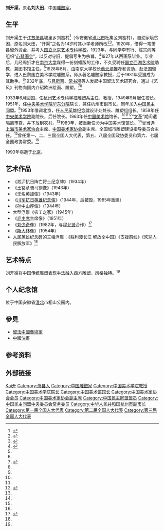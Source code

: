 '''刘开渠'''{{BD|1904年|10月1日|1993年|6月25日|catIdx=L刘}}，原名'''刘大田'''，中国[[雕塑家|雕塑家]]。

== 生平 ==
刘开渠生于[[江苏|江苏]][[萧县|萧县]]坡里乡刘窑村<ref>{{Cite book|title=安徽省志 66 人物志|last=安徽省地方志编纂委员会编|publisher=方志出版社|year=1999|isbn=7-80122-381-0|location=北京|pages=790-791}}</ref>（今安徽省[[淮北市|淮北市]]杜集区刘窑村），自幼家境贫困，原名刘大田，“开渠”之名为14岁时其小学老师所改<ref>{{Cite book|title=美名 现代名人名字趣谈 下|last=魏嘉瓒, 张菊华著|publisher=文汇出版社|year=2016|isbn=978-7-5496-1897-2|location=上海|pages=472}}</ref><ref name=":0">{{Cite book|title=中国近代留法学者传|last=吕章申主编|publisher=紫禁城出版社|year=2008|isbn=978-7-80047-780-5|location=北京|pages=115}}</ref>。1920年，借得一笔萧县留外资金，并考入[[国立北平艺术专科学校|国立北京艺术专科学校]]。1923年，与同学李有行、陈宗向等组织“[[心琴画会|心琴画会]]”，以反对守旧、提倡写生为宗旨。<ref name=":1">{{Cite book|title=中国近现代高等教育人物辞典|last=周川主编|publisher=福建教育出版社|year=2018|isbn=978-7-5334-8156-8|location=福州|pages=146}}</ref>1927年从西画系毕业。毕业后，几经周折才在[[南京大学|南京大学]]谋得一份刻蜡版的工作，不久受聘任[[国立西湖艺术院|国立西湖艺术院]]助教，兼图书馆主任。<ref name=":1" />1928年8月，由南京大学校长[[蔡元培|蔡元培]]推荐和资助，赴法国留学，进入巴黎国立美术学院雕塑系，师从著名雕塑家{{Le|让·朴舍|Jean Boucher (artist)}}教授，后于1931年受邀成为其助手。<ref name=":0" />1932年底，与[[吕斯百|吕斯百]]、[[常书鸿|常书鸿]]等人发起中国留法艺术研究会，通过《艺风》刊物向国内介绍欧洲绘画、雕塑。<ref>{{Cite book|title=中国大百科全书 美术卷|last=中国大百科全书出版社编辑部|publisher=中国大百科全书出版社|year=1991|isbn=7-5000-6826-3|location=北京|pages=462}}</ref><ref name=":0" />

1933年6月回国，任[[杭州艺术专科学校|杭州艺术专科学校]]雕塑系主任、教授，1949年9月起任校长。1951年，任[[中央美术学院华东分院|中央美术学院华东分院]]院长，兼任杭州市副市长。同年加入[[中国民主同盟|中国民主同盟]]。<ref name=":0" />1953年借调北京，任[[人民英雄纪念碑|人民英雄纪念碑]]设计处处长、雕塑组组长。1959年任[[中央美术学院|中央美术学院]]副院长，后任院长。1963年任[[中国美术馆|中国美术馆]]馆长。<ref name=":0" /><ref name=":1" /><ref name=":2">{{Cite book|title=大辞海 美术卷|last=夏征农, 陈至立主编|publisher=上海辞书出版社|year=2012|isbn=978-7-5326-3788-1|location=上海|pages=243}}</ref>“[[文革|文革]]”期间遭隔离审查，并下放到农村。<ref name=":0" />1980年，被重新任命为中国美术馆馆长。<ref name=":0" />曾当选[[上海市美术家协会|上海市美术家协会]]主席、[[中国美术家协会|中国美术家协会]]副主席、全国城市雕塑建设指导委员会主任。<ref name=":1" />曾任第一、二、三届全国人大代表，第五、八届全国政协委员和第六、七届全国政协常委。<ref name=":0" />

1993年病逝于[[北京|北京]]。 

== 艺术作品 ==
*《淞沪抗日阵亡将士纪念碑》（1934年）
*《王铭章骑马铜像》（1943年）
*《无名英雄像》（1943年）
*《[[川军抗日阵亡将士纪念碑|川军抗日英雄纪念像]]》（1944年，后被毁，1985年重建）
*《[[孙中山|孙中山]]座像》（1944年）
* 大型浮雕《农工之家》（1945年）
*《[[毛主席|毛主席]]主席像》（1951年）
*《[[刘少奇|刘少奇]]像》（1982年，与[[程允贤|程允贤]]合作）<ref name=":3">{{Cite book|title=刘少奇大辞典|last=申志诚, 黄峥, 王双梅主编|publisher=中央文献出版社|year=2009|isbn=978-7-5073-2771-7|location=北京|pages=600}}</ref>
*《[[斯大林|斯大林]]像》（1954年）
* [[人民英雄纪念碑|人民英雄纪念碑]]的三幅浮雕：《胜利渡长江·解放全中国》《支援前线》《欢迎人民解放军》<ref name=":0" />

== 艺术特点 ==
刘开渠将中国传统雕塑表现手法融入西方雕塑，风格独特。<ref name=":2" />

== 个人纪念馆 ==
位于中国安徽省[[淮北|淮北]]市相山公园内。

== 參見 ==
* [[留法中國藝術家|留法中國藝術家]]
* [[中國油畫|中國油畫]]

== 参考资料 ==
{{reflist}}

== 外部链接 ==
{{二十世紀華人油畫家}}
{{中国美术家协会第一届理事会}}
{{中国美术家协会第二届理事会}}
{{中国美术家协会第三届理事会}}
{{中国美术家协会第四届理事会}}
{{中华全国文学艺术界联合会第一届全国委员会}}
{{中国文学艺术界联合会第三届全国委员会}}
{{中国文学艺术界联合会第四届全国委员会}}
{{中国民主同盟第四届中央委员会}}
{{中国民主同盟第五届中央委员会}}

{{Authority control}}
{{DEFAULTSORT:Liu刘}}
[[Category:刘姓|Kai开]]
[[Category:萧县人|Category:萧县人]]
[[Category:中国雕塑家|Category:中国雕塑家]]
[[Category:中国美术学院教授|Category:中国美术学院教授]]
[[Category:中国美术学院院长|Category:中国美术学院院长]]
[[Category:中国美术馆馆长|Category:中国美术馆馆长]]
[[Category:中国美术家协会会员|Category:中国美术家协会会员]]
[[Category:中国美术家协会副主席|Category:中国美术家协会副主席]]
[[Category:中国民主同盟盟员|Category:中国民主同盟盟员]]
[[Category:中国民主同盟中央委员会常务委员|Category:中国民主同盟中央委员会常务委员]]
[[Category:中华人民共和国杭州市副市长|Category:中华人民共和国杭州市副市长]]
[[Category:第一届全国人大代表|Category:第一届全国人大代表]]
[[Category:第二届全国人大代表|Category:第二届全国人大代表]]
[[Category:第三届全国人大代表|Category:第三届全国人大代表]]